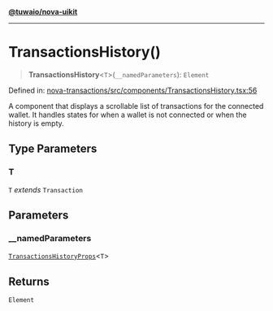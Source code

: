 [**@tuwaio/nova-uikit**](../../../README.md)

***

# TransactionsHistory()

> **TransactionsHistory**\<`T`\>(`__namedParameters`): `Element`

Defined in: [nova-transactions/src/components/TransactionsHistory.tsx:56](https://github.com/TuwaIO/nova-uikit/blob/2f665947b9a0d37380afaefdca7a12c5dd5af844/packages/nova-transactions/src/components/TransactionsHistory.tsx#L56)

A component that displays a scrollable list of transactions for the connected wallet.
It handles states for when a wallet is not connected or when the history is empty.

## Type Parameters

### T

`T` *extends* `Transaction`

## Parameters

### \_\_namedParameters

[`TransactionsHistoryProps`](../type-aliases/TransactionsHistoryProps.md)\<`T`\>

## Returns

`Element`
